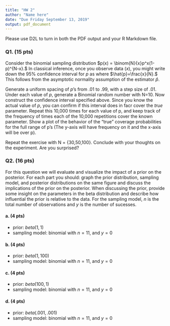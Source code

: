 ```yaml
---
title: "HW 2"
author: "Name here"
date: "Due Friday September 13, 2019"
output: pdf_document
---
```


Please use D2L to turn in both the PDF output and your R Markdown file.

### Q1. (15 pts) 
Consider the binomial sampling distribution $p(x) = \binom{N}{x}p^x(1-p)^{N-x}.$ In classical inference, once you observe data $(x)$, you might write down the 95\% confidence interval for $p$ as
\begin{equation}
\hat{p} \pm 1.96 \times \sqrt{\frac{\hat{p}(1-\hat{p})}{N}},
\end{equation}
where $\hat{p}=\frac{x}{N}.$ This follows from the asymptotic normality assumption of the estimator $\hat{p}$.

Generate a uniform spacing of $p$'s from .01 to .99, with a step size of .01. Under each value of $p$, generate a Binomial random number with N=10. Now construct the confidence interval specified above. Since you know the actual value of $p$, you can confirm if this interval does in facr cover the *true* parameter.
Repeat this 10,000 times for each value of p, and keep track of the frequency of times each of the 10,000 repetitions cover the known parameter. Show a plot of the behavior of the "true" coverage probabilities for the full range of p's (The y-axis will have frequency on it and the x-axis will be over p).

Repeat the exercise with N = \{30,50,100\}. Conclude with your thoughts on the experiment. Are you surprised?
\vfill

### Q2. (16 pts) 
For this question we will evaluate and visualize the impact of a prior on the posterior. For each part you should: graph the prior distribution, sampling model, and posterior distributions on the same figure and discuss the implications of the prior on the posterior. When discussing the prior, provide some insight on the parameters in the beta distribution and describe how influential the prior is relative to the data.  For the sampling model, $n$ is the total number of observations and $y$ is the number of sucesses.

#### a. (4 pts)
- prior: $beta(1,1)$
- sampling model: binomial with $n = 11$, and $y = 0$

#### b. (4 pts)
- prior: $beta(1,100)$
- sampling model: binomial with $n = 11$, and $y = 0$

#### c. (4 pts)
- prior: $beta(100,1)$
- sampling model: binomial with $n = 11$, and $y = 0$

#### d. (4 pts)
- prior: $beta(.001,.001)$
- sampling model: binomial with $n = 11$, and $y = 0$

